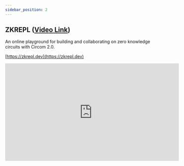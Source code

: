 ```yaml
---
sidebar_position: 2
---
```


## ZKREPL ([Video Link](https://youtu.be/WWIvEmqEwVc))

An online playground for building and collaborating on zero knowledge circuits with Circom 2.0.

[https://zkrepl.dev](https://zkrepl.dev)

<iframe width="560" height="315" 
src="https://www.youtube.com/embed/WWIvEmqEwVc" 
title="YouTube video player" 
frameborder="0" allow="accelerometer; 
autoplay; clipboard-write; encrypted-media; 
gyroscope; picture-in-picture" allowfullscreen>
</iframe>

